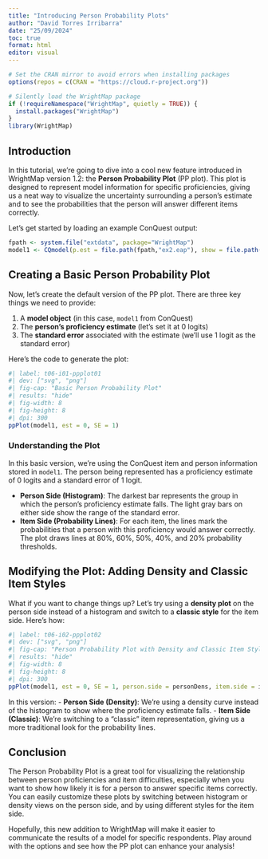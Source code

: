 ```yaml
---
title: "Introducing Person Probability Plots"
author: "David Torres Irribarra"
date: "25/09/2024"
toc: true
format: html
editor: visual
---
```


```r
# Set the CRAN mirror to avoid errors when installing packages
options(repos = c(CRAN = "https://cloud.r-project.org"))

# Silently load the WrightMap package
if (!requireNamespace("WrightMap", quietly = TRUE)) {
  install.packages("WrightMap")
}
library(WrightMap)
```

## Introduction

In this tutorial, we're going to dive into a cool new feature introduced in WrightMap version 1.2: the **Person Probability Plot** (PP plot). This plot is designed to represent model information for specific proficiencies, giving us a neat way to visualize the uncertainty surrounding a person’s estimate and to see the probabilities that the person will answer different items correctly.

Let’s get started by loading an example ConQuest output:

```r
fpath <- system.file("extdata", package="WrightMap")
model1 <- CQmodel(p.est = file.path(fpath,"ex2.eap"), show = file.path(fpath,"ex2.shw"))
```

## Creating a Basic Person Probability Plot

Now, let's create the default version of the PP plot. There are three key things we need to provide: 

1. A **model object** (in this case, `model1` from ConQuest)
2. The **person's proficiency estimate** (let’s set it at 0 logits)
3. The **standard error** associated with the estimate (we'll use 1 logit as the standard error)

Here’s the code to generate the plot:

```r
#| label: t06-i01-ppplot01
#| dev: ["svg", "png"]
#| fig-cap: "Basic Person Probability Plot"
#| results: "hide"
#| fig-width: 8
#| fig-height: 8
#| dpi: 300
ppPlot(model1, est = 0, SE = 1)
```

### Understanding the Plot

In this basic version, we’re using the ConQuest item and person information stored in `model1`. The person being represented has a proficiency estimate of 0 logits and a standard error of 1 logit.

- **Person Side (Histogram)**: The darkest bar represents the group in which the person’s proficiency estimate falls. The light gray bars on either side show the range of the standard error.
- **Item Side (Probability Lines)**: For each item, the lines mark the probabilities that a person with this proficiency would answer correctly. The plot draws lines at 80%, 60%, 50%, 40%, and 20% probability thresholds.

## Modifying the Plot: Adding Density and Classic Item Styles

What if you want to change things up? Let’s try using a **density plot** on the person side instead of a histogram and switch to a **classic style** for the item side. Here’s how:

```r
#| label: t06-i02-ppplot02
#| dev: ["svg", "png"]
#| fig-cap: "Person Probability Plot with Density and Classic Item Style"
#| results: "hide"
#| fig-width: 8
#| fig-height: 8
#| dpi: 300
ppPlot(model1, est = 0, SE = 1, person.side = personDens, item.side = itemClassic)
```

In this version:
- **Person Side (Density)**: We’re using a density curve instead of the histogram to show where the proficiency estimate falls.
- **Item Side (Classic)**: We’re switching to a "classic" item representation, giving us a more traditional look for the probability lines.

## Conclusion

The Person Probability Plot is a great tool for visualizing the relationship between person proficiencies and item difficulties, especially when you want to show how likely it is for a person to answer specific items correctly. You can easily customize these plots by switching between histogram or density views on the person side, and by using different styles for the item side.

Hopefully, this new addition to WrightMap will make it easier to communicate the results of a model for specific respondents. Play around with the options and see how the PP plot can enhance your analysis!
